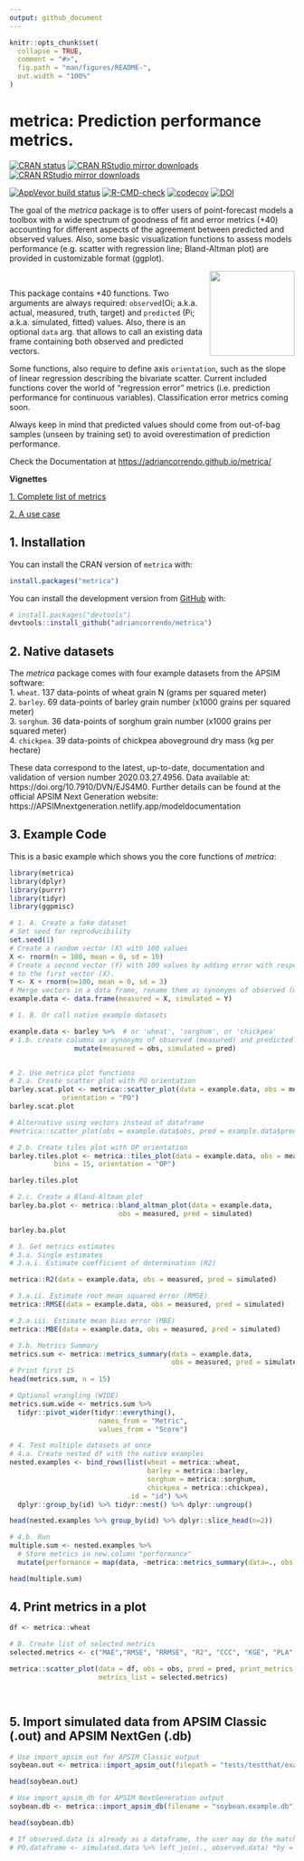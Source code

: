 ```yaml
---
output: github_document
---
```


<!-- README.md is generated from README.Rmd. Please edit that file -->

```r
knitr::opts_chunk$set(
  collapse = TRUE, 
  comment = "#>",
  fig.path = "man/figures/README-",
  out.width = "100%"
)
```

# metrica: Prediction performance metrics.

<!-- badges: start -->
[![CRAN status](https://www.r-pkg.org/badges/version/metrica)](https://CRAN.R-project.org/package=metrica)
[![CRAN RStudio mirror downloads](https://cranlogs.r-pkg.org/badges/grand-total/metrica?color=blue)](https://r-pkg.org/pkg/metrica)
[![CRAN RStudio mirror downloads](https://cranlogs.r-pkg.org/badges/last-month/metrica?color=blue)](https://r-pkg.org/pkg/metrica) <br/>

[![AppVeyor build status](https://ci.appveyor.com/api/projects/status/github/adriancorrendo/metrica?branch=master&svg=true)](https://ci.appveyor.com/project/adriancorrendo/metrica)
[![R-CMD-check](https://github.com/adriancorrendo/metrica/workflows/R-CMD-check/badge.svg)](https://github.com/adriancorrendo/metrica/actions)
[![codecov](https://codecov.io/gh/adriancorrendo/metrica/branch/master/graph/badge.svg?token=CfK5NhXzYn)](https://app.codecov.io/gh/adriancorrendo/metrica)
[![DOI](https://zenodo.org/badge/DOI/10.5281/zenodo.6543296.svg)](https://doi.org/10.5281/zenodo.6543296)

<!-- badges: end -->

The goal of the *metrica* package is to offer users of point-forecast 
models a toolbox with a wide spectrum of goodness of fit and error metrics (+40) accounting for different aspects of the agreement between predicted and observed values. Also, some basic visualization functions to assess models performance (e.g. scatter with regression line; Bland-Altman plot) are provided in customizable format (ggplot). 

<img src="man/figures/metrica_logo.png" align="right" height="150" style="float:right; height:150px;"> <br/>

This package contains +40 functions. Two arguments are always required: `observed`(Oi; a.k.a. actual, measured, truth, target) and `predicted` (Pi; a.k.a. simulated, fitted) values. Also, there is an optional `data` arg. that allows to call an existing data frame containing both observed and predicted vectors. <br/>

Some functions, also require to define axis `orientation`, such as the slope of 
linear regression describing the bivariate scatter. Current included functions
cover the world of "regression error" metrics (i.e. prediction performance for 
continuous variables). Classification error metrics coming soon. <br/>

Always keep in mind that predicted values should come from out-of-bag samples 
(unseen by training set) to avoid overestimation of prediction performance. <br/>

Check the Documentation at [https://adriancorrendo.github.io/metrica/](https://adriancorrendo.github.io/metrica/) <br/>

**Vignettes** <br/>

[1. Complete list of metrics](https://adriancorrendo.github.io/metrica/articles/available_metrics.html) <br/>

[2. A use case](https://adriancorrendo.github.io/metrica/articles/vignette1.html) <br/>


## 1. Installation

You can install the CRAN version of `metrica` with: <br/>

``` r
install.packages("metrica")
```

You can install the development version from [GitHub](https://github.com/) with:

``` r
# install.packages("devtools")
devtools::install_github("adriancorrendo/metrica")
```
## 2. Native datasets
The *metrica* package comes with four example datasets from the APSIM
software: <br/>
1. `wheat`. 137 data-points of wheat grain N (grams per squared meter) <br/>
2. `barley`. 69 data-points of barley grain number (x1000 grains per 
squared meter) <br/>
3. `sorghum`. 36 data-points of sorghum grain number (x1000 grains per
squared meter) <br/>
4. `chickpea`. 39 data-points of chickpea aboveground dry mass (kg per
hectare) <br/>

These data correspond to the latest, up-to-date, documentation and
validation of version number 2020.03.27.4956. Data available at:
https://doi.org/10.7910/DVN/EJS4M0. Further details can be found at the official APSIM Next Generation website: https://APSIMnextgeneration.netlify.app/modeldocumentation <br/>


## 3. Example Code

This is a basic example which shows you the core functions of *metrica*:

```r
library(metrica)
library(dplyr)
library(purrr)
library(tidyr)
library(ggpmisc)

# 1. A. Create a fake dataset
# Set seed for reproducibility
set.seed(1)
# Create a random vector (X) with 100 values
X <- rnorm(n = 100, mean = 0, sd = 10)
# Create a second vector (Y) with 100 values by adding error with respect
# to the first vector (X).
Y <- X + rnorm(n=100, mean = 0, sd = 3)
# Merge vectors in a data frame, rename them as synonyms of observed (measured) and predicted (simulated)
example.data <- data.frame(measured = X, simulated = Y)

# 1. B. Or call native example datasets

example.data <- barley %>%  # or 'wheat', 'sorghum', or 'chickpea'
# 1.b. create columns as synonyms of observed (measured) and predicted (simulated)
                mutate(measured = obs, simulated = pred)  


# 2. Use metrica plot functions
# 2.a. Create scatter plot with PO orientation
barley.scat.plot <- metrica::scatter_plot(data = example.data, obs = measured, pred = simulated,
             orientation = "PO")
barley.scat.plot

# Alternative using vectors instead of dataframe
#metrica::scatter_plot(obs = example.data$obs, pred = example.data$pred)

# 2.b. Create tiles plot with OP orientation
barley.tiles.plot <- metrica::tiles_plot(data = example.data, obs = measured, pred = simulated,
           bins = 15, orientation = "OP")

barley.tiles.plot

# 2.c. Create a Bland-Altman plot
barley.ba.plot <- metrica::bland_altman_plot(data = example.data,
                           obs = measured, pred = simulated)

barley.ba.plot

# 3. Get metrics estimates
# 3.a. Single estimates
# 3.a.i. Estimate coefficient of determination (R2)

metrica::R2(data = example.data, obs = measured, pred = simulated)

# 3.a.ii. Estimate root mean squared error (RMSE)
metrica::RMSE(data = example.data, obs = measured, pred = simulated)

# 3.a.iii. Estimate mean bias error (MBE)
metrica::MBE(data = example.data, obs = measured, pred = simulated)

# 3.b. Metrics Summary 
metrics.sum <- metrica::metrics_summary(data = example.data, 
                                        obs = measured, pred = simulated)  
# Print first 15
head(metrics.sum, n = 15)

# Optional wrangling (WIDE)
metrics.sum.wide <- metrics.sum %>%
  tidyr::pivot_wider(tidyr::everything(),
                      names_from = "Metric",
                      values_from = "Score") 

# 4. Test multiple datasets at once
# 4.a. Create nested df with the native examples
nested.examples <- bind_rows(list(wheat = metrica::wheat, 
                                  barley = metrica::barley,
                                  sorghum = metrica::sorghum, 
                                  chickpea = metrica::chickpea), 
                             .id = "id") %>%
  dplyr::group_by(id) %>% tidyr::nest() %>% dplyr::ungroup()

head(nested.examples %>% group_by(id) %>% dplyr::slice_head(n=2))

# 4.b. Run 
multiple.sum <- nested.examples %>% 
  # Store metrics in new.column "performance"
  mutate(performance = map(data, ~metrica::metrics_summary(data=., obs = obs, pred = pred)))

head(multiple.sum)

```

## 4. Print metrics in a plot
```r
df <- metrica::wheat

# B. Create list of selected metrics
selected.metrics <- c("MAE","RMSE", "RRMSE", "R2", "CCC", "KGE", "PLA", "PLP")

metrica::scatter_plot(data = df, obs = obs, pred = pred, print_metrics = TRUE, 
                      metrics_list = selected.metrics)

  

```


## 5. Import simulated data from APSIM Classic (.out) and APSIM NextGen (.db) 
```r

# Use import_apsim_out for APSIM Classic output
soybean.out <- metrica::import_apsim_out(filepath = "tests/testthat/examples/soybean.out")

head(soybean.out)

# Use import_apsim_db for APSIM NextGeneration output
soybean.db <- metrica::import_apsim_db(filename = "soybean.example.db", folder = "tests/testthat/examples/")

head(soybean.db)

# If observed.data is already as a dataframe, the user may do the match using a simple code like this:
# PO.dataframe <- simulated.data %>% left_join(., observed.data) *by = "col" arg. could be required*

```
  




